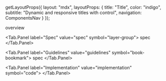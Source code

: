 
  getLayoutProps({
    layout: "mdx",
    layoutProps: {
      title: "Title",
      color: "indigo",
      subtitle: "Dynamic and responsive titles with control",
      navigation: ComponentsNav
    }
  });

<Tab defaultValue="overview">
  <Tab.Panel label="Overview" value="overview" symbol="circle-info">
    overview
  </Tab.Panel>

  <Tab.Panel label="Spec" value="spec" symbol="layer-group">
    spec
  </Tab.Panel>

  <Tab.Panel label="Guidelines" value="guidelines" symbol="book-bookmark">
    spec
  </Tab.Panel>

  <Tab.Panel label="Implementation" value="implementation" symbol="code">
    <Prose>
      <Implementation />
    </Prose>
  </Tab.Panel>
</Tab>
